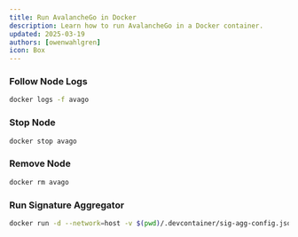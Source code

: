 ```yaml
---
title: Run AvalancheGo in Docker
description: Learn how to run AvalancheGo in a Docker container.
updated: 2025-03-19
authors: [owenwahlgren]
icon: Box
---
```




<AvalancheGoDocker />


### Follow Node Logs

```bash
docker logs -f avago
```


### Stop Node

```bash
docker stop avago
```

### Remove Node

```bash
docker rm avago
```

### Run Signature Aggregator
```bash
docker run -d --network=host -v $(pwd)/.devcontainer/sig-agg-config.json:/sig-agg-config.json avaplatform/signature-aggregator --config-file=/sig-agg-config.json
```



